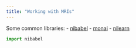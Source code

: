 ```yaml
---
title: "Working with MRIs"
---
```


Some common libraries:
- [nibabel](https://nipy.org/nibabel/)
- [monai](https://monai.io/index.html)
- [nilearn](https://nilearn.github.io/dev/index.html)

```python
import nibabel
```


